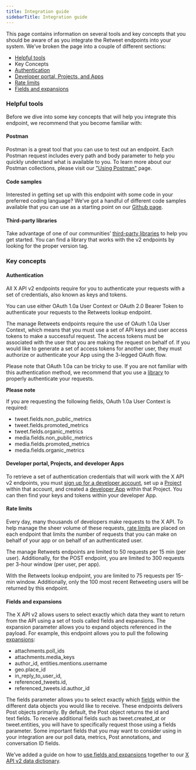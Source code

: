 ---
title: Integration guide
sidebarTitle: Integration guide
---

This page contains information on several tools and key concepts that you should be aware of as you integrate the Retweet endpoints into your system. We’ve broken the page into a couple of different sections:

* [Helpful tools](#helpful)
* Key Concepts
* [Authentication](#authentication)
* [Developer portal, Projects, and Apps](#portal)
* [Rate limits](#limits)
* [Fields and expansions](#fields)

### Helpful tools

Before we dive into some key concepts that will help you integrate this endpoint, we recommend that you become familiar with:

#### Postman

Postman is a great tool that you can use to test out an endpoint. Each Postman request includes every path and body parameter to help you quickly understand what is available to you. To learn more about our Postman collections, please visit our ["Using Postman"](/tutorials/postman-getting-started) page. 

#### Code samples

Interested in getting set up with this endpoint with some code in your preferred coding language? We’ve got a handful of different code samples available that you can use as a starting point on our [Github page](https://github.com/xdevplatform/Twitter-API-v2-sample-code).

#### Third-party libraries

Take advantage of one of our communities’ [third-party libraries](/x-api/tools-and-libraries/overview) to help you get started. You can find a library that works with the v2 endpoints by looking for the proper version tag.
 

### Key concepts

#### Authentication

All X API v2 endpoints require for you to authenticate your requests with a set of credentials, also known as keys and tokens.

You can use either OAuth 1.0a User Context or OAuth 2.0 Bearer Token to authenticate your requests to the Retweets lookup endpoint. 

The manage Retweets endpoints require the use of OAuth 1.0a User Context, which means that you must use a set of API keys and user access tokens to make a successful request. The access tokens must be associated with the user that you are making the request on behalf of. If you would like to generate a set of access tokens for another user, they must authorize or authenticate your App using the 3-legged OAuth flow.

Please note that OAuth 1.0a can be tricky to use. If you are not familiar with this authentication method, we recommend that you use a [library](/x-api/tools-and-libraries/overview) to properly authenticate your requests.

**Please note**

If you are requesting the following fields, OAuth 1.0a User Context is required: 

* tweet.fields.non\_public\_metrics
* tweet.fields.promoted_metrics
* tweet.fields.organic_metrics
* media.fields.non\_public\_metrics
* media.fields.promoted_metrics
* media.fields.organic_metrics

#### Developer portal, Projects, and developer Apps

To retrieve a set of authentication credentials that will work with the X API v2 endpoints, you must [sign up for a developer account](https://developer.twitter.com/en/portal/petition/essential/basic-info), set up a [Project](/resources/fundamentals/projects) within that account, and created a [developer App](/resources/fundamentals/developer-apps) within that Project. You can then find your keys and tokens within your developer App. 
 

#### Rate limits

Every day, many thousands of developers make requests to the X API. To help manage the sheer volume of these requests, [rate limits](https://developer-staging.twitter.com/en/docs/twitter-api/rate-limits) are placed on each endpoint that limits the number of requests that you can make on behalf of your app or on behalf of an authenticated user.

The manage Retweets endpoints are limited to 50 requests per 15 min (per user). Additionally, for the POST endpoint, you are limited to 300 requests per 3-hour window (per user, per app). 

With the Retweets lookup endpoint, you are limited to 75 requests per 15-min window. Additionally, only the 100 most recent Retweeting users will be returned by this endpoint.

#### Fields and expansions

The X API v2 allows users to select exactly which data they want to return from the API using a set of tools called fields and expansions. The expansion parameter allows you to expand objects referenced in the payload. For example, this endpoint allows you to pull the following [expansions](/x-api/fundamentals/expansions):

* attachments.poll_ids
* attachments.media_keys
* author_id, entities.mentions.username
* geo.place_id
* in\_reply\_to\_user\_id,
* referenced_tweets.id,
* referenced\_tweets.id.author\_id


The fields parameter allows you to select exactly which [fields](/x-api/fundamentals/fields) within the different data objects you would like to receive. These endpoints delivers Post objects primarily. By default, the Post object returns the id and text fields. To receive additional fields such as tweet.created_at or tweet.entities, you will have to specifically request those using a fields parameter. Some important fields that you may want to consider using in your integration are our poll data, metrics, Post annotations, and conversation ID fields.

We’ve added a guide on how to [use fields and expansions](/x-api/fundamentals/data-dictionary#how-to-use-fields-and-expansions) together to our [X API v2 data dictionary](/x-api/fundamentals/data-dictionary).
